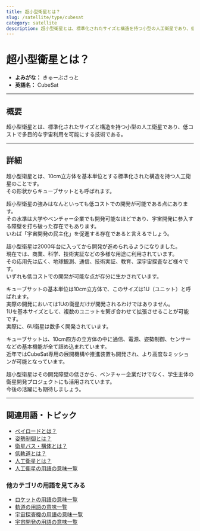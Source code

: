 ```yaml
---
title: 超小型衛星とは？
slug: /satellite/type/cubesat
category: satellite
description: 超小型衛星とは、標準化されたサイズと構造を持つ小型の人工衛星であり、低コストで多目的な宇宙利用を可能にする技術である。
---
```



<Head>
  <script type="application/ld+json">
    {`{
      "@context": "https://schema.org",
      "@type": "DefinedTerm",
      "name": "超小型衛星",
      "inDefinedTermSet": "https://www.space-portal.org",
      "termCode": "satellite/type/cubesat",
      "description": "超小型衛星とは、標準化されたサイズと構造を持つ小型の人工衛星であり、低コストで多目的な宇宙利用を可能にする技術である。",
      "url": "https://www.space-portal.org/docs/satellite/type/cubesat"
    }`}
  </script>
</Head>

# 超小型衛星とは？

- **よみがな：** きゅーぶさっと  
- **英語名：** CubeSat  

---

## 概要

超小型衛星とは、標準化されたサイズと構造を持つ小型の人工衛星であり、低コストで多目的な宇宙利用を可能にする技術である。

---

## 詳細

超小型衛星とは、10cm立方体を基本単位とする標準化された構造を持つ人工衛星のことです。  
その形状からキューブサットとも呼ばれます。  

超小型衛星の強みはなんといっても低コストでの開発が可能である点にあります。  
その水準は大学やベンチャー企業でも開発可能なほどであり、宇宙開発に参入する障壁を打ち破った存在でもあります。  
いわば「宇宙開発の民主化」を促進する存在であると言えるでしょう。  

超小型衛星は2000年台に入ってから開発が進められるようになりました。  
現在では、商業、科学、技術実証などの多様な用途に利用されています。  
その応用先は広く、地球観測、通信、技術実証、教育、深宇宙探査など様々です。  
いずれも低コストでの開発が可能な点が存分に生かされています。  

キューブサットの基本単位は10cm立方体で、このサイズは1U（ユニット）と呼ばれます。  
実際の開発においては1Uの衛星だけが開発されるわけではありません。  
1Uを基本サイズとして、複数のユニットを繋ぎ合わせて拡張させることが可能です。  
実際に、6U衛星は数多く開発されています。  

キューブサットは、10cm四方の立方体の中に通信、電源、姿勢制御、センサーなどの基本機能が全て詰め込まれています。  
近年ではCubeSat専用の展開機構や推進装置も開発され、より高度なミッションが可能となっています。  

超小型衛星はその開発障壁の低さから、ベンチャー企業だけでなく、学生主体の衛星開発プロジェクトにも活用されています。  
今後の活躍にも期待しましょう。  

---

## 関連用語・トピック
 
- [ペイロードとは？](/docs/rocket/system/payload)  
- [姿勢制御とは？](/docs/control/technology/attitude-control)  
- [衛星バス・構体とは？](/docs/satellite/system/satellite-bus) 
- [低軌道とは？](/docs/orbit/type/low-earth-orbit)  
- [人工衛星とは？](/docs/satellite/satellite) 
- [人工衛星の用語の意味一覧](/docs/category/satellite)

### 他カテゴリの用語を見てみる
- [ロケットの用語の意味一覧](/docs/category/rocket)
- [軌道の用語の意味一覧](/docs/category/orbit)
- [宇宙探査機の用語の意味一覧](/docs/category/explorer)
- [宇宙開発の用語の意味一覧](/docs/category/glossary)
